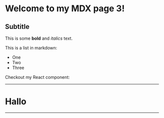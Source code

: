  
# Welcome to my MDX page 3!

## Subtitle

This is some **bold** and _italics_ text.

This is a list in markdown:

- One
- Two
- Three

Checkout my React component:

<MyComponent />

---

# Hallo

---
